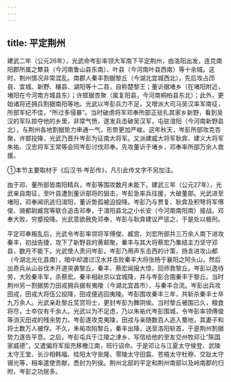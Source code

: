 ```yaml
---
---
---
```

title: 平定荆州
---



建武二年（公元26年），光武命岑彭率领大军南下平定荆州，由洛阳出发，连克南阳郡所属之犨县（今河南鲁山县东南）、叶县（今河南叶县西南）等十余城。这时，荆州情况非常混乱。南郡人秦丰割据黎丘（今湖北宜城西北），先后攻占邔县、宜城、新野、穰县、湖阳等十二县，自称楚黎王；董䜣据堵乡（在堵阳附近，堵阳在今河南方城县东）；许邯据杏聚（属复阳县，今河南桐柏县东北）；此外，更始诸将还拥兵割据南阳等地。光武以岑彭兵力不足，又增派大司马吴汉率军南征，所部军纪不佳，“所过多侵暴”。当时破虏将军邓奉所部正驻扎其家乡新野，看到吴汉的军队掠夺他的乡里，非常气愤，遂发兵击破吴汉军，屯驻淯阳（今河南新野县北），与荆州各地割据势力串通一气，形势更加严峻。这年秋天，岑彭所部攻克杏聚，许邯投降，光武乃晋升岑彭为征南大将军。又派建威大将军耿弇、建义大将军朱祐、汉忠将军王常等会同岑彭讨伐邓奉。先攻董䜣于堵乡，邓奉率所部万余人救援。

①本节主要取材于《后汉书·岑彭传》，凡引此传文字不另加注。

由于邓、董所部皆南阳精兵，岑彭等围攻数月未能下。建武三年（公元27年），光武亲自南征，至叶县遭到董䜣部将的狙击，岑彭急率兵往援，大破董部。光武进至堵阳，邓奉闻讯逃归淯阳，董䜣势孤被迫投降。岑彭乃与贾复、耿弇及积弩将军傅俊、骑都尉臧宫等联合追击邓奉，于淯阳县北之小长安（今河南南阳南）接战。邓奉大败，穷蹙投降。光武意欲赦免邓奉，岑彭与耿弇建议严惩之，于是处以极刑。

平定邓奉叛乱后，光武令岑彭率领将军傅俊、臧宫、刘宏所部共三万余人南下进攻秦丰，初战告捷，攻下了新野县的黄邮聚。秦丰与其大将蔡宏乃集结主力坚守邓县，数月不能下。光武使人责问岑彭，岑彭乃用声东击西的计策，扬言进攻山都（今湖北光化县南），暗中却渡过汉水并击败秦丰大将张杨于襄阳之阿头山，然后出奇兵从山谷伐木开道突袭黎丘，秦丰、蔡宏闻报大惊，回师救黎丘。岑彭以逸待劳，大败秦丰军，杀蔡宏。秦丰相赵京以宜城降，并与岑彭合围秦丰于黎丘。当时荆州另一割据势力田戎拥兵据有夷陵（今湖北宜昌市），与秦丰合流。岑彭出兵攻田戎，田戎大将伍公投降，田戎便逃回夷陵。岑彭围攻秦丰三年，共斩杀秦丰士卒九万余人。光武亲赴黎丘奖赏将士，更封岑彭为舞阴侯。当时黎丘被围已久，粮食将尽，士卒仅有千余人。光武以为不足虑，乃以朱祐代岑彭围城，令岑彭率领傅俊等消灭田戎的残余势力。岑彭遂攻克夷陵，田戎与亲随数百人逃入蜀地，其妻子和将士数万人被俘。不久，朱祐攻陷黎丘，秦丰出降，送至洛阳斩首，于是荆州割据势力遂告平息。之后，岑彭屯兵于江陵之津乡，写信给他的至友交州牧邓让“陈国家威德”，又遣偏将军屈充移檄江南，班行诏命。于是邓让与江夏太守侯登、武陵太守王堂、长沙相韩福、桂阳太守张隆、零陵太守田翕、苍梧太守杜穆、交趾太守锡光等，相率遣使贡献，悉封为列侯。荆州北部的平定和荆州南部以及岭南郡的归附，岑彭之功居多。